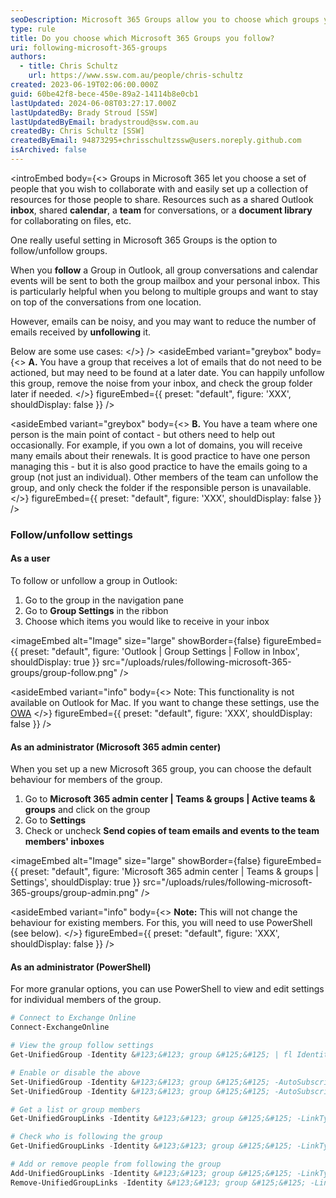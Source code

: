 ```yaml
---
seoDescription: Microsoft 365 Groups allow you to choose which groups you follow and set up shared resources for collaboration, with options to reduce inbox noise by unfollowing or changing default behavior as an administrator.
type: rule
title: Do you choose which Microsoft 365 Groups you follow?
uri: following-microsoft-365-groups
authors:
  - title: Chris Schultz
    url: https://www.ssw.com.au/people/chris-schultz
created: 2023-06-19T02:06:00.000Z
guid: 60be42f8-bece-450e-89a2-14114b8e0cb1
lastUpdated: 2024-06-08T03:27:17.000Z
lastUpdatedBy: Brady Stroud [SSW]
lastUpdatedByEmail: bradystroud@ssw.com.au
createdBy: Chris Schultz [SSW]
createdByEmail: 94873295+chrisschultzssw@users.noreply.github.com
isArchived: false
---
```


<introEmbed
  body={<>
Groups in Microsoft 365 let you choose a set of people that you wish to collaborate with and easily set up a collection of resources for those people to share. Resources such as a shared Outlook **inbox**, shared **calendar**, a **team** for conversations, or a **document library** for collaborating on files, etc.

One really useful setting in Microsoft 365 Groups is the option to follow/unfollow groups.

When you **follow** a Group in Outlook, all group conversations and calendar events will be sent to both the group mailbox and your personal inbox. This is particularly helpful when you belong to multiple groups and want to stay on top of the conversations from one location.

However, emails can be noisy, and you may want to reduce the number of emails received by **unfollowing** it.

Below are some use cases:
  </>}
/>
<asideEmbed
  variant="greybox"
  body={<>
    **A.** You have a group that receives a lot of emails that do not need to be actioned, but may need to be found at a later date. You can happily unfollow this group, remove the noise from your inbox, and check the group folder later if needed.
  </>}
  figureEmbed={{
    preset: "default",
    figure: 'XXX',
    shouldDisplay: false
  }}
/>

<asideEmbed
  variant="greybox"
  body={<>
    **B.** You have a team where one person is the main point of contact - but others need to help out occasionally. For example, if you own a lot of domains, you will receive many emails about their renewals. It is good practice to have one person managing this - but it is also good practice to have the emails going to a group (not just an individual). Other members of the team can unfollow the group, and only check the folder if the responsible person is unavailable.
  </>}
  figureEmbed={{
    preset: "default",
    figure: 'XXX',
    shouldDisplay: false
  }}
/>

### Follow/unfollow settings

#### As a user

To follow or unfollow a group in Outlook:

1. Go to the group in the navigation pane
2. Go to **Group Settings** in the ribbon
3. Choose which items you would like to receive in your inbox


<imageEmbed
  alt="Image"
  size="large"
  showBorder={false}
  figureEmbed={{
    preset: "default",
    figure: 'Outlook | Group Settings | Follow in Inbox',
    shouldDisplay: true
  }}
  src="/uploads/rules/following-microsoft-365-groups/group-follow.png"
/>

<asideEmbed
  variant="info"
  body={<>
    Note: This functionality is not available on Outlook for Mac. If you want to change these settings, use the [OWA](https://outlook.office.com/mail)
  </>}
  figureEmbed={{
    preset: "default",
    figure: 'XXX',
    shouldDisplay: false
  }}
/>

#### As an administrator (Microsoft 365 admin center)

When you set up a new Microsoft 365 group, you can choose the default behaviour for members of the group.

1. Go to **Microsoft 365 admin center | Teams & groups | Active teams & groups** and click on the group
2. Go to **Settings**
3. Check or uncheck **Send copies of team emails and events to the team members' inboxes**


<imageEmbed
  alt="Image"
  size="large"
  showBorder={false}
  figureEmbed={{
    preset: "default",
    figure: 'Microsoft 365 admin center | Teams & groups | Settings',
    shouldDisplay: true
  }}
  src="/uploads/rules/following-microsoft-365-groups/group-admin.png"
/>

<asideEmbed
  variant="info"
  body={<>
    **Note:** This will not change the behaviour for existing members. For this, you will need to use PowerShell (see below).
  </>}
  figureEmbed={{
    preset: "default",
    figure: 'XXX',
    shouldDisplay: false
  }}
/>

#### As an administrator (PowerShell)

For more granular options, you can use PowerShell to view and edit settings for individual members of the group.

```powershell
# Connect to Exchange Online
Connect-ExchangeOnline

# View the group follow settings
Get-UnifiedGroup -Identity &#123;&#123; group &#125;&#125; | fl Identity, DisplayName, AutoSubscribeNewMembers

# Enable or disable the above
Set-UnifiedGroup -Identity &#123;&#123; group &#125;&#125; -AutoSubscribeNewMembers
Set-UnifiedGroup -Identity &#123;&#123; group &#125;&#125; -AutoSubscribeNewMembers:$false

# Get a list or group members
Get-UnifiedGroupLinks -Identity &#123;&#123; group &#125;&#125; -LinkType Members

# Check who is following the group
Get-UnifiedGroupLinks -Identity &#123;&#123; group &#125;&#125; -LinkType Subscribers

# Add or remove people from following the group
Add-UnifiedGroupLinks -Identity &#123;&#123; group &#125;&#125; -LinkType Subscribers -Links &#123;&#123; User &#125;&#125;
Remove-UnifiedGroupLinks -Identity &#123;&#123; group &#125;&#125; -LinkType Subscribers -Links &#123;&#123; User &#125;&#125;
```
